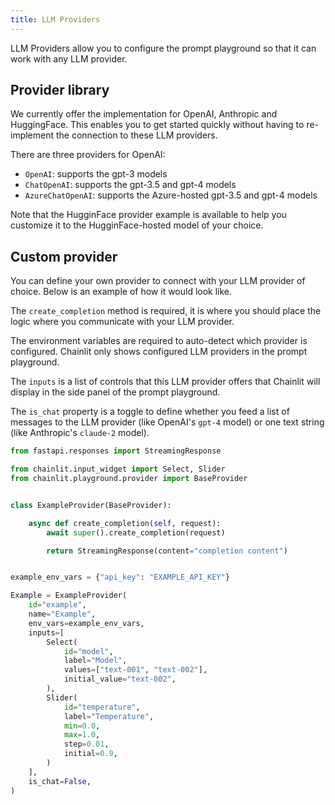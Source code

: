 ```yaml
---
title: LLM Providers
---
```


LLM Providers allow you to configure the prompt playground so that it can work with any LLM provider.

## Provider library

We currently offer the implementation for OpenAI, Anthropic and HuggingFace. This enables you to get started quickly without having to re-implement the connection to these LLM providers.

There are three providers for OpenAI:

- `OpenAI`: supports the gpt-3 models
- `ChatOpenAI`: supports the gpt-3.5 and gpt-4 models
- `AzureChatOpenAI`: supports the Azure-hosted gpt-3.5 and gpt-4 models

Note that the HugginFace provider example is available to help you customize it to the HugginFace-hosted model of your choice.

## Custom provider

You can define your own provider to connect with your LLM provider of choice. Below is an example of how it would look like.

The `create_completion` method is required, it is where you should place the logic where you communicate with your LLM provider.

The environment variables are required to auto-detect which provider is configured. Chainlit only shows configured LLM providers in the prompt playground.

The `inputs` is a list of controls that this LLM provider offers that Chainlit will display in the side panel of the prompt playground.

The `is_chat` property is a toggle to define whether you feed a list of messages to the LLM provider (like OpenAI's `gpt-4` model) or one text string (like Anthropic's `claude-2` model).


```python
from fastapi.responses import StreamingResponse

from chainlit.input_widget import Select, Slider
from chainlit.playground.provider import BaseProvider


class ExampleProvider(BaseProvider):

    async def create_completion(self, request):
        await super().create_completion(request)

        return StreamingResponse(content="completion content")


example_env_vars = {"api_key": "EXAMPLE_API_KEY"}

Example = ExampleProvider(
    id="example",
    name="Example",
    env_vars=example_env_vars,
    inputs=[
        Select(
            id="model",
            label="Model",
            values=["text-001", "text-002"],
            initial_value="text-002",
        ),
        Slider(
            id="temperature",
            label="Temperature",
            min=0.0,
            max=1.0,
            step=0.01,
            initial=0.9,
        )
    ],
    is_chat=False,
)
```